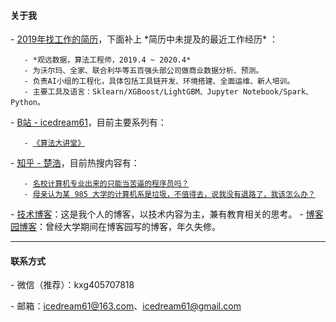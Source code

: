 ==== 关于我 ====

- [[local:../docs/卢奇个人简历 - 2019版.pdf|2019年找工作的简历]]，下面补上 *简历中未提及的最近工作经历* ：
    - *观远数据，算法工程师，2019.4 ~ 2020.4*
    - 为沃尔玛、全家、联合利华等五百强头部公司做商业数据分析、预测。
    - 负责AI小组的工程化，具体包括工具链开发、环境搭建、全面运维、新人培训。
    - 主要工具及语言：Sklearn/XGBoost/LightGBM、Jupyter Notebook/Spark、Python。

- [[https://space.bilibili.com/269924695|B站 - icedream61]]，目前主要系列有：
    - [[https://www.bilibili.com/video/BV1Vi4y1G7SZ?from=search&seid=9059713294076768454|《算法大讲堂》]]

- [[https://www.zhihu.com/people/lu-qi-81-69|知乎 - 楚浩]]，目前热搜内容有：
    - [[https://www.zhihu.com/question/413862763|名校计算机专业出来的只能当苦逼的程序员吗？]]
    - [[https://www.zhihu.com/question/417399239|母亲认为某 985 大学的计算机系是垃圾，不值得去，说我没有退路了，我该怎么办？]]

- [[技术博客]]：这是我个人的博客，以技术内容为主，兼有教育相关的思考。
- [[https://www.cnblogs.com/icedream61/|博客园博客]]：曾经大学期间在博客园写的博客，年久失修。

----

==== 联系方式 ====

- 微信（推荐）：kxg405707818

- 邮箱：[[mailto:icedream61@163.com|icedream61@163.com]]、[[mailto:icedream61@gmail.com|icedream61@gmail.com]]

